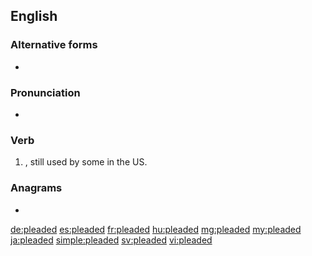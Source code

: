 ==English==

===Alternative forms===
* {{l|en|pled}} {{sense|North America and Scottish English}}

===Pronunciation===
* {{IPA|/ˈplidəd/|lang=en}}

===Verb===
{{head|en|verb form}}

# {{label|en|British|excepting Scotland}}, still used by some in the US. {{en-past of|plead}}

===Anagrams===
* {{l|en|pedaled}}

[[de:pleaded]]
[[es:pleaded]]
[[fr:pleaded]]
[[hu:pleaded]]
[[mg:pleaded]]
[[my:pleaded]]
[[ja:pleaded]]
[[simple:pleaded]]
[[sv:pleaded]]
[[vi:pleaded]]
